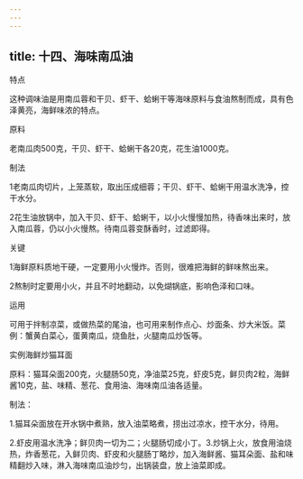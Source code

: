 ```yaml
---
---
---
```

title: 十四、海味南瓜油
---






特点

这种调味油是用南瓜蓉和干贝、虾干、蛤蜊干等海味原料与食油熬制而成，具有色泽黄亮，海鲜味浓的特点。

原料

老南瓜肉500克，干贝、虾干、蛤蜊干各20克，花生油1000克。



制法

1老南瓜肉切片，上笼蒸软，取出压成细蓉；干贝、虾干、蛤蜊干用温水洗净，控干水分。

2花生油放锅中，加入干贝、虾干、蛤蜊干，以小火慢慢加热，待香味出来时，放入南瓜蓉，仍以小火慢熬。待南瓜蓉变酥香时，过滤即得。

关键

1海鲜原料质地干硬，一定要用小火慢炸。否则，很难把海鲜的鲜味熬出来。

2熬制时定要用小火，并且不时地翻动，以免煳锅底，影响色泽和口味。

运用

可用于拌制凉菜，或做热菜的尾油，也可用来制作点心、炒面条、炒大米饭。菜例：蟹黄白菜心，蛋黄南瓜，烧鱼肚，火腿南瓜炒饭等。

实例海鲜炒猫耳面

原料：猫耳朵面200克，火腿肠50克，净油菜25克，虾皮5克，鲜贝肉2粒，海鲜酱10克，盐、味精、葱花、食用油、海味南瓜油各适量。

制法：

1.猫耳朵面放在开水锅中煮熟，放入油菜略煮，捞出过凉水，控干水分，待用。

2.虾皮用温水洗净；鲜贝肉一切为二；火腿肠切成小丁。3.炒锅上火，放食用油烧热，炸香葱花，入鲜贝肉、虾皮和火腿肠丁略炒，加入海鲜酱、猫耳朵面、盐和味精翻炒入味，淋入海味南瓜油炒匀，出锅装盘，放上油菜即成。